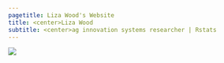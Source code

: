 ```yaml
---
pagetitle: Liza Wood's Website
title: <center>Liza Wood
subtitle: <center>ag innovation systems researcher | Rstats
---
```



![](img/toms.png)